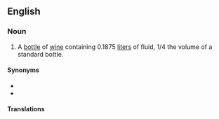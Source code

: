 ==English==

===Noun===
{{en-noun}}

# A [[bottle]] of [[wine]] containing 0.1875 [[liter]]s of fluid, 1/4 the volume of a standard bottle.

====Synonyms====
* {{l|en|piccolo}}
* {{l|en|snipe}}

====Translations====
{{trans-see|piccolo}}